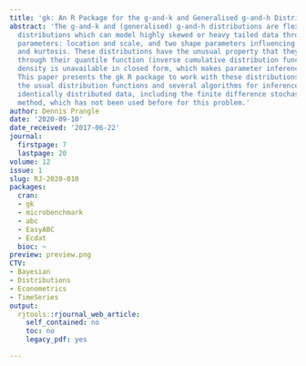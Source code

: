 ```yaml
---
title: 'gk: An R Package for the g-and-k and Generalised g-and-h Distributions'
abstract: 'The g-and-k and (generalised) g-and-h distributions are flexible univariate
  distributions which can model highly skewed or heavy tailed data through only four
  parameters: location and scale, and two shape parameters influencing the skewness
  and kurtosis. These distributions have the unusual property that they are defined
  through their quantile function (inverse cumulative distribution function) and their
  density is unavailable in closed form, which makes parameter inference complicated.
  This paper presents the gk R package to work with these distributions. It provides
  the usual distribution functions and several algorithms for inference of independent
  identically distributed data, including the finite difference stochastic approximation
  method, which has not been used before for this problem.'
author: Dennis Prangle
date: '2020-09-10'
date_received: '2017-06-22'
journal:
  firstpage: 7
  lastpage: 20
volume: 12
issue: 1
slug: RJ-2020-010
packages:
  cran:
  - gk
  - microbenchmark
  - abc
  - EasyABC
  - Ecdat
  bioc: ~
preview: preview.png
CTV:
- Bayesian
- Distributions
- Econometrics
- TimeSeries
output:
  rjtools::rjournal_web_article:
    self_contained: no
    toc: no
    legacy_pdf: yes

---
```

